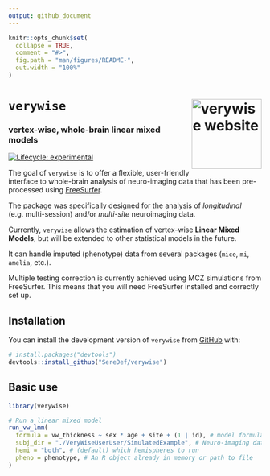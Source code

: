 ```yaml
---
output: github_document
---
```


```r
knitr::opts_chunk$set(
  collapse = TRUE,
  comment = "#>",
  fig.path = "man/figures/README-",
  out.width = "100%"
)
```

# **`verywise`** <a href="https://seredef.github.io/verywise/"><img src="man/figures/logo.png" align="right" height="139" alt="verywise website" /></a>
### vertex-wise, whole-brain linear mixed models

<!-- badges: start -->
[![Lifecycle: experimental](https://img.shields.io/badge/lifecycle-experimental-orange.svg)](https://lifecycle.r-lib.org/articles/stages.html#experimental)
<!-- badges: end -->

The goal of `verywise` is to offer a flexible, user-friendly interface to whole-brain analysis of neuro-imaging data that has been pre-processed using [FreeSurfer](https://surfer.nmr.mgh.harvard.edu/). 

The package was specifically designed for the analysis of *longitudinal* (e.g. multi-session) and/or *multi-site* neuroimaging data. 

Currently, `verywise` allows the estimation of vertex-wise **Linear Mixed Models**, but will be extended to other statistical models in the future.

It can handle imputed (phenotype) data from several packages (`mice`, `mi`, `amelia`, etc.).

Multiple testing correction is currently achieved using MCZ simulations from FreeSurfer.
This means that you will need FreeSurfer installed and correctly set up.


## Installation

You can install the development version of `verywise` from [GitHub](https://github.com/) with:

``` r
# install.packages("devtools")
devtools::install_github("SereDef/verywise")
```

## Basic use

```r
library(verywise)
```

```r
# Run a linear mixed model
run_vw_lmm(
  formula = vw_thickness ~ sex * age + site + (1 | id), # model formula
  subj_dir = "./VeryWiseUserUser/SimulatedExample", # Neuro-imaging data location
  hemi = "both", # (default) which hemispheres to run
  pheno = phenotype, # An R object already in memory or path to file 
)

```
